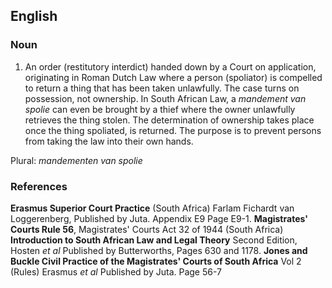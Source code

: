 {{rfv}}
==English==

===Noun===
{{en-noun}}

# An order (restitutory interdict) handed down by a Court on application, originating in Roman Dutch Law where a person (spoliator) is compelled to return a thing that has been taken unlawfully. The case turns on possession, not ownership. In South African Law, a ''mandement van spolie'' can even be brought by a thief where the owner unlawfully retrieves the thing stolen. The determination of ownership takes place once the thing spoliated, is returned. The purpose is to prevent persons from taking the law into their own hands.
Plural: ''mandementen van spolie''

===References===
'''Erasmus Superior Court Practice''' (South Africa) Farlam Fichardt van Loggerenberg, Published by Juta. Appendix E9 Page E9-1.
'''Magistrates' Courts Rule 56''', Magistrates' Courts Act 32 of 1944 (South Africa)
'''Introduction to South African Law and Legal Theory''' Second Edition, Hosten ''et al'' Published by Butterworths, Pages 630 and 1178.
'''Jones and Buckle Civil Practice of the Magistrates' Courts of South Africa''' Vol 2 (Rules) Erasmus ''et al'' Published by Juta. Page 56-7